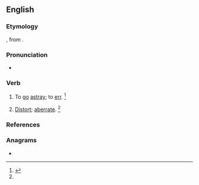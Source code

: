 ==English==

===Etymology===
{{PIE root|en|h₁ers}}
{{der|en|la|aberrō||go astray; err}}, from {{compound|la|ab|t1=from, away from|errō|t2=stray|nocat=1}}.

===Pronunciation===
* {{a|US}} {{IPA|en|/əˈbɜɹ/}}

===Verb===
{{en-verb}}

# {{lb|en|intransitive|obsolete}} To [[go]] [[astray]]; to [[err]]. {{defdate|Attested from the mid 16<sup>th</sup> century until the mid 17<sup>th</sup> century.}}<ref name=SOED>{{R:SOED5|page=3}}</ref>
# {{lb|en|transitive|rare}} [[distort|Distort]]; [[aberrate]]. {{defdate|First attested in the late 19<sup>th</sup> century.}}<ref name=SOED/>

===References===
<references/>

===Anagrams===
* {{anagrams|en|a=aberr|Barre|Berra|Raber|barer|barre|rebar}}
